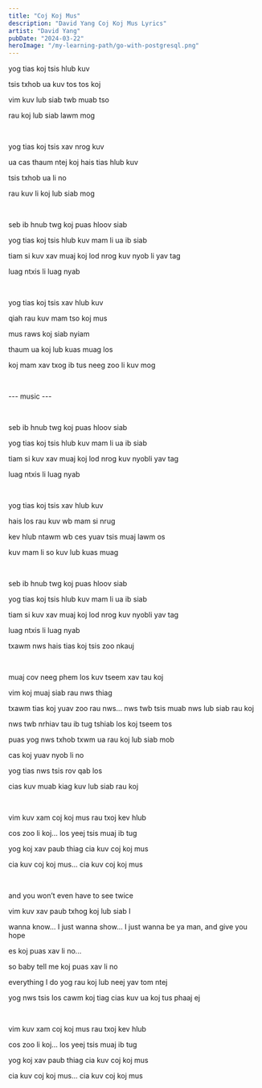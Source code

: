 ```yaml
---
title: "Coj Koj Mus"
description: "David Yang Coj Koj Mus Lyrics"
artist: "David Yang"
pubDate: "2024-03-22"
heroImage: "/my-learning-path/go-with-postgresql.png"
---
```


yog tias koj tsis hlub kuv

tsis txhob ua kuv tos tos koj

vim kuv lub siab twb muab tso

rau koj lub siab lawm mog

<br />

yog tias koj tsis xav nrog kuv

ua cas thaum ntej koj hais tias hlub kuv

tsis txhob ua li no

rau kuv li koj lub siab mog

<br />

seb ib hnub twg koj puas hloov siab

yog tias koj tsis hlub kuv mam li ua ib siab

tiam si kuv xav muaj koj lod nrog kuv nyob li yav tag

luag ntxis li luag nyab

<br />

yog tias koj tsis xav hlub kuv

qiah rau kuv mam tso koj mus

mus raws koj siab nyiam

thaum ua koj lub kuas muag los

koj mam xav txog ib tus neeg zoo li kuv mog

<br />

--- music ---

<br />

seb ib hnub twg koj puas hloov siab

yog tias koj tsis hlub kuv mam li ua ib siab

tiam si kuv xav muaj koj lod nrog kuv nyobli yav tag

luag ntxis li luag nyab

<br />

yog tias koj tsis xav hlub kuv

hais los rau kuv wb mam si nrug

kev hlub ntawm wb ces yuav tsis muaj lawm os

kuv mam li so kuv lub kuas muag

<br />

seb ib hnub twg koj puas hloov siab

yog tias koj tsis hlub kuv mam li ua ib siab

tiam si kuv xav muaj koj lod nrog kuv nyobli yav tag

luag ntxis li luag nyab

txawm nws hais tias koj tsis zoo nkauj

<br />

muaj cov neeg phem los kuv tseem xav tau koj

vim koj muaj siab rau nws thiag

txawm tias koj yuav zoo rau nws... nws twb tsis muab nws lub siab rau koj

nws twb nrhiav tau ib tug tshiab los koj tseem tos

puas yog nws txhob txwm ua rau koj lub siab mob

cas koj yuav nyob li no

yog tias nws tsis rov qab los

cias kuv muab kiag kuv lub siab rau koj

<br />

vim kuv xam coj koj mus rau txoj kev hlub

cos zoo li koj... los yeej tsis muaj ib tug

yog koj xav paub thiag cia kuv coj koj mus

cia kuv coj koj mus... cia kuv coj koj mus

<br />

and you won’t even have to see twice

vim kuv xav paub txhog koj lub siab I

wanna know... I just wanna show... I just wanna be ya man, and give you hope

es koj puas xav li no...

so baby tell me koj puas xav li no

everything I do yog rau koj lub neej yav tom ntej

yog nws tsis los cawm koj tiag cias kuv ua koj tus phaaj ej

<br />

vim kuv xam coj koj mus rau txoj kev hlub

cos zoo li koj... los yeej tsis muaj ib tug

yog koj xav paub thiag cia kuv coj koj mus

cia kuv coj koj mus... cia kuv coj koj mus
